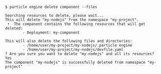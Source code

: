 ```shell
$ particle engine delete component --files

Searching resources to delete, please wait...
This will delete "my-nodejs" from the namespace "my-project".
 •  The component contains the following resources that will get deleted:
        - Deployment: my-component

This will also delete the following files and directories:
        - /home/user/my-project/my-nodejs/.particle engine
        - /home/user/my-project/my-nodejs/devfile.yaml
? Are you sure you want to delete "my-nodejs" and all its resources? Yes
The component "my-nodejs" is successfully deleted from namespace "my-project"
```
